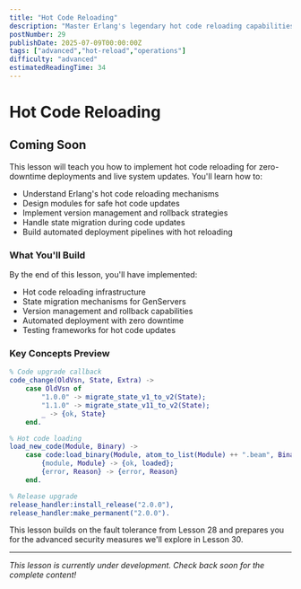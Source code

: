 ```yaml
---
title: "Hot Code Reloading"
description: "Master Erlang's legendary hot code reloading capabilities for zero-downtime deployments and live system updates without service interruption"
postNumber: 29
publishDate: 2025-07-09T00:00:00Z
tags: ["advanced","hot-reload","operations"]
difficulty: "advanced"
estimatedReadingTime: 34
---
```


# Hot Code Reloading

## Coming Soon

This lesson will teach you how to implement hot code reloading for zero-downtime deployments and live system updates. You'll learn how to:

- Understand Erlang's hot code reloading mechanisms
- Design modules for safe hot code updates
- Implement version management and rollback strategies
- Handle state migration during code updates
- Build automated deployment pipelines with hot reloading

### What You'll Build

By the end of this lesson, you'll have implemented:
- Hot code reloading infrastructure
- State migration mechanisms for GenServers
- Version management and rollback capabilities
- Automated deployment with zero downtime
- Testing frameworks for hot code updates

### Key Concepts Preview

```erlang
% Code upgrade callback
code_change(OldVsn, State, Extra) ->
    case OldVsn of
        "1.0.0" -> migrate_state_v1_to_v2(State);
        "1.1.0" -> migrate_state_v11_to_v2(State);
        _ -> {ok, State}
    end.

% Hot code loading
load_new_code(Module, Binary) ->
    case code:load_binary(Module, atom_to_list(Module) ++ ".beam", Binary) of
        {module, Module} -> {ok, loaded};
        {error, Reason} -> {error, Reason}
    end.

% Release upgrade
release_handler:install_release("2.0.0"),
release_handler:make_permanent("2.0.0").
```

This lesson builds on the fault tolerance from Lesson 28 and prepares you for the advanced security measures we'll explore in Lesson 30.

---

_This lesson is currently under development. Check back soon for the complete content!_